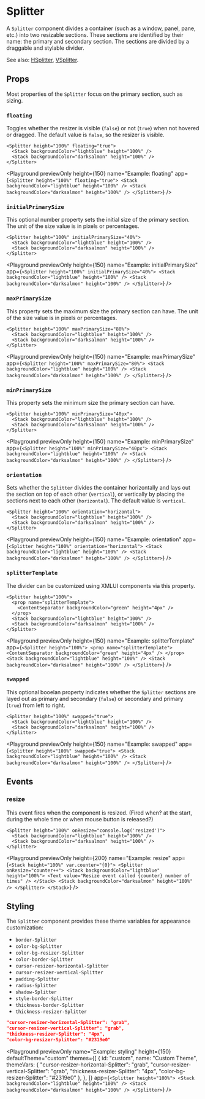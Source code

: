 # Splitter

A `Splitter` component divides a container (such as a window, panel, pane, etc.) into two resizable sections.
These sections are identified by their name: the primary and secondary section.
The sections are divided by a draggable and stylable divider.

See also: [HSplitter](./HSplitter), [VSplitter](./VSplitter).

## Props

Most properties of the `Splitter` focus on the primary section, such as sizing.

### `floating`

Toggles whether the resizer is visible (`false`) or not (`true`) when not hovered or dragged.
The default value is `false`, so the resizer is visible.

```ueml copy /floating="true"/
<Splitter height="100%" floating="true">
  <Stack backgroundColor="lightblue" height="100%" />
  <Stack backgroundColor="darksalmon" height="100%" />
</Splitter>
```

<Playground
  previewOnly
  height={150}
  name="Example: floating"
  app={`
  <Splitter height="100%" floating="true">
    <Stack backgroundColor="lightblue" height="100%" />
    <Stack backgroundColor="darksalmon" height="100%" />
  </Splitter>
`}
/>

### `initialPrimarySize`

This optional number property sets the initial size of the primary section. The unit of the size value is in pixels or percentages.

```ueml copy /initialPrimarySize="40%"/
<Splitter height="100%" initialPrimarySize="40%">
  <Stack backgroundColor="lightblue" height="100%" />
  <Stack backgroundColor="darksalmon" height="100%" />
</Splitter>
```

<Playground
  previewOnly
  height={150}
  name="Example: initialPrimarySize"
  app={`
  <Splitter height="100%" initialPrimarySize="40%">
    <Stack backgroundColor="lightblue" height="100%" />
    <Stack backgroundColor="darksalmon" height="100%" />
  </Splitter>
`}
/>

### `maxPrimarySize`

This property sets the maximum size the primary section can have. The unit of the size value is in pixels or percentages.

```ueml copy /maxPrimarySize="80%"/
<Splitter height="100%" maxPrimarySize="80%">
  <Stack backgroundColor="lightblue" height="100%" />
  <Stack backgroundColor="darksalmon" height="100%" />
</Splitter>
```

<Playground
  previewOnly
  height={150}
  name="Example: maxPrimarySize"
  app={`
  <Splitter height="100%" maxPrimarySize="80%">
    <Stack backgroundColor="lightblue" height="100%" />
    <Stack backgroundColor="darksalmon" height="100%" />
  </Splitter>
`}
/>

### `minPrimarySize`

This property sets the minimum size the primary section can have.

```ueml copy /minPrimarySize="40px"/
<Splitter height="100%" minPrimarySize="40px">
  <Stack backgroundColor="lightblue" height="100%" />
  <Stack backgroundColor="darksalmon" height="100%" />
</Splitter>
```

<Playground
  previewOnly
  height={150}
  name="Example: minPrimarySize"
  app={`
  <Splitter height="100%" minPrimarySize="40px">
    <Stack backgroundColor="lightblue" height="100%" />
    <Stack backgroundColor="darksalmon" height="100%" />
  </Splitter>
`}
/>

### `orientation`

Sets whether the `Splitter` divides the container horizontally and lays out the section on top of each other (`vertical`),
or vertically by placing the sections next to each other (`horizontal`).
The default value is `vertical`.

```ueml copy /orientation="horizontal"/
<Splitter height="100%" orientation="horizontal">
  <Stack backgroundColor="lightblue" height="100%" />
  <Stack backgroundColor="darksalmon" height="100%" />
</Splitter>
```

<Playground
  previewOnly
  height={150}
  name="Example: orientation"
  app={`
  <Splitter height="100%" orientation="horizontal">
    <Stack backgroundColor="lightblue" height="100%" />
    <Stack backgroundColor="darksalmon" height="100%" />
  </Splitter>
`}
/>

### `splitterTemplate`

The divider can be customized using XMLUI components via this property.

```ueml copy {2-4}
<Splitter height="100%">
  <prop name="splitterTemplate">
    <ContentSeparator backgroundColor="green" height="4px" />
  </prop>
  <Stack backgroundColor="lightblue" height="100%" />
  <Stack backgroundColor="darksalmon" height="100%" />
</Splitter>
```

<Playground
  previewOnly
  height={150}
  name="Example: splitterTemplate"
  app={`
  <Splitter height="100%">
    <prop name="splitterTemplate">
      <ContentSeparator backgroundColor="green" height="4px" />
    </prop>
    <Stack backgroundColor="lightblue" height="100%" />
    <Stack backgroundColor="darksalmon" height="100%" />
  </Splitter>
`}
/>

### `swapped`

This optional booelan property indicates whether the `Splitter` sections are layed out as primary and secondary (`false`) or secondary and primary (`true`) from left to right.

```ueml copy /swapped="true"/
<Splitter height="100%" swapped="true">
  <Stack backgroundColor="lightblue" height="100%" />
  <Stack backgroundColor="darksalmon" height="100%" />
</Splitter>
```

<Playground
  previewOnly
  height={150}
  name="Example: swapped"
  app={`
  <Splitter height="100%" swapped="true">
    <Stack backgroundColor="lightblue" height="100%" />
    <Stack backgroundColor="darksalmon" height="100%" />
  </Splitter>
`}
/>

## Events

### resize

This event fires when the component is resized.
(Fired when? at the start, during the whole time or when mouse button is released?)

```ueml copy
<Splitter height="100%" onResize="console.log('resized')">
  <Stack backgroundColor="lightblue" height="100%" />
  <Stack backgroundColor="darksalmon" height="100%" />
</Splitter>
```

<Playground
  previewOnly
  height={200}
  name="Example: resize"
  app={`
  <Stack height="100%" var.counter="{0}">
    <Splitter onResize="counter++">
      <Stack backgroundColor="lightblue" height="100%">
        <Text value="Resize event called {counter} number of times" />
      </Stack>
      <Stack backgroundColor="darksalmon" height="100%" />
    </Splitter>
  </Stack>
`}
/>

## Styling

The `Splitter` component provides these theme variables for appearance customization:

- `border-Splitter`
- `color-bg-Splitter`
- `color-bg-resizer-Splitter`
- `color-border-Splitter`
- `cursor-resizer-horizontal-Splitter`
- `cursor-resizer-vertical-Splitter`
- `padding-Splitter`
- `radius-Splitter`
- `shadow-Splitter`
- `style-border-Splitter`
- `thickness-border-Splitter`
- `thickness-resizer-Splitter`

```json copy
"cursor-resizer-horizontal-Splitter": "grab",
"cursor-resizer-vertical-Splitter": "grab",
"thickness-resizer-Splitter": "4px",
"color-bg-resizer-Splitter": "#2319e0"
```

<Playground
  previewOnly
  name="Example: styling"
  height={150}
  defaultTheme="custom"
  themes={[
    {
      id: "custom",
      name: "Custom Theme",
      themeVars: {
        "cursor-resizer-horizontal-Splitter": "grab",
        "cursor-resizer-vertical-Splitter": "grab",
        "thickness-resizer-Splitter": "4px",
        "color-bg-resizer-Splitter": "#2319e0"
      },
    },
  ]}
  app={`
  <Splitter height="100%">
    <Stack backgroundColor="lightblue" height="100%" />
    <Stack backgroundColor="darksalmon" height="100%" />
  </Splitter>
  `}
/>


